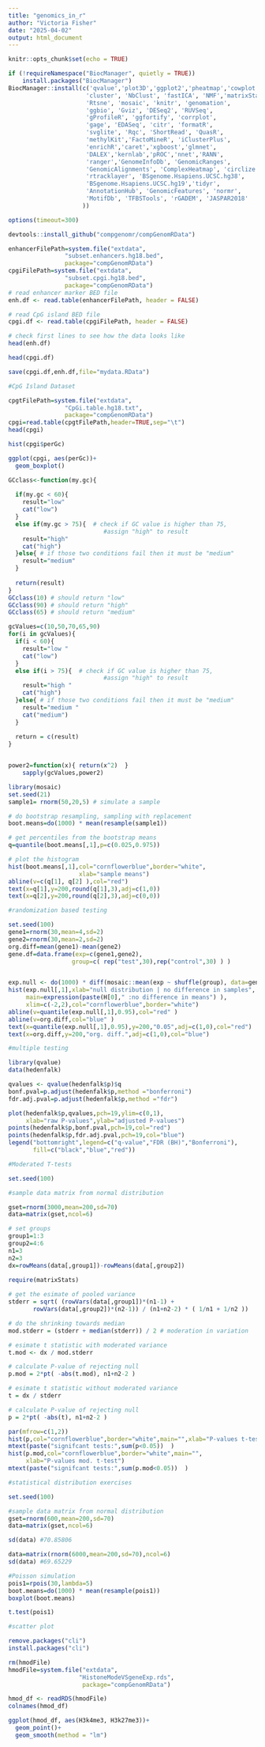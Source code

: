 ```yaml
---
title: "genomics_in_r"
author: "Victoria Fisher"
date: "2025-04-02"
output: html_document
---
```


```r
knitr::opts_chunk$set(echo = TRUE)
```

```r
if (!requireNamespace("BiocManager", quietly = TRUE))
    install.packages("BiocManager")
BiocManager::install(c('qvalue','plot3D','ggplot2','pheatmap','cowplot',
                      'cluster', 'NbClust', 'fastICA', 'NMF','matrixStats',
                      'Rtsne', 'mosaic', 'knitr', 'genomation',
                      'ggbio', 'Gviz', 'DESeq2', 'RUVSeq',
                      'gProfileR', 'ggfortify', 'corrplot',
                      'gage', 'EDASeq', 'citr', 'formatR',
                      'svglite', 'Rqc', 'ShortRead', 'QuasR',
                      'methylKit','FactoMineR', 'iClusterPlus',
                      'enrichR','caret','xgboost','glmnet',
                      'DALEX','kernlab','pROC','nnet','RANN',
                      'ranger','GenomeInfoDb', 'GenomicRanges',
                      'GenomicAlignments', 'ComplexHeatmap', 'circlize', 
                      'rtracklayer', 'BSgenome.Hsapiens.UCSC.hg38',
                      'BSgenome.Hsapiens.UCSC.hg19','tidyr',
                      'AnnotationHub', 'GenomicFeatures', 'normr',
                      'MotifDb', 'TFBSTools', 'rGADEM', 'JASPAR2018'
                     ))

options(timeout=300)

devtools::install_github("compgenomr/compGenomRData")

```


```r
enhancerFilePath=system.file("extdata",
                "subset.enhancers.hg18.bed",
                package="compGenomRData")
cpgiFilePath=system.file("extdata",
                "subset.cpgi.hg18.bed",
                package="compGenomRData")
# read enhancer marker BED file
enh.df <- read.table(enhancerFilePath, header = FALSE) 

# read CpG island BED file
cpgi.df <- read.table(cpgiFilePath, header = FALSE) 

# check first lines to see how the data looks like
head(enh.df)

head(cpgi.df)

save(cpgi.df,enh.df,file="mydata.RData")

```

```r
#CpG Island Dataset

cpgtFilePath=system.file("extdata",
                "CpGi.table.hg18.txt",
                package="compGenomRData")
cpgi=read.table(cpgtFilePath,header=TRUE,sep="\t")
head(cpgi)

hist(cpgi$perGc)

ggplot(cpgi, aes(perGc))+
  geom_boxplot()

GCclass<-function(my.gc){
  
  if(my.gc < 60){
    result="low"
    cat("low")
  }
  else if(my.gc > 75){  # check if GC value is higher than 75,      
                           #assign "high" to result
    result="high"
    cat("high")
  }else{ # if those two conditions fail then it must be "medium"
    result="medium"
  }
  
  return(result)
}
GCclass(10) # should return "low"
GCclass(90) # should return "high"
GCclass(65) # should return "medium"

gcValues=c(10,50,70,65,90)
for(i in gcValues){
  if(i < 60){
    result="low "
    cat("low")
  }
  else if(i > 75){  # check if GC value is higher than 75,      
                           #assign "high" to result
    result="high "
    cat("high")
  }else{ # if those two conditions fail then it must be "medium"
    result="medium "
    cat("medium")
  }
  
  return = c(result)
}


power2=function(x){ return(x^2)  }
    sapply(gcValues,power2)

```

```r
library(mosaic)
set.seed(21)
sample1= rnorm(50,20,5) # simulate a sample

# do bootstrap resampling, sampling with replacement
boot.means=do(1000) * mean(resample(sample1))

# get percentiles from the bootstrap means
q=quantile(boot.means[,1],p=c(0.025,0.975))

# plot the histogram
hist(boot.means[,1],col="cornflowerblue",border="white",
                    xlab="sample means")
abline(v=c(q[1], q[2] ),col="red")
text(x=q[1],y=200,round(q[1],3),adj=c(1,0))
text(x=q[2],y=200,round(q[2],3),adj=c(0,0))

#randomization based testing

set.seed(100)
gene1=rnorm(30,mean=4,sd=2)
gene2=rnorm(30,mean=2,sd=2)
org.diff=mean(gene1)-mean(gene2)
gene.df=data.frame(exp=c(gene1,gene2),
                  group=c( rep("test",30),rep("control",30) ) )


exp.null <- do(1000) * diff(mosaic::mean(exp ~ shuffle(group), data=gene.df))
hist(exp.null[,1],xlab="null distribution | no difference in samples",
     main=expression(paste(H[0]," :no difference in means") ),
     xlim=c(-2,2),col="cornflowerblue",border="white")
abline(v=quantile(exp.null[,1],0.95),col="red" )
abline(v=org.diff,col="blue" )
text(x=quantile(exp.null[,1],0.95),y=200,"0.05",adj=c(1,0),col="red")
text(x=org.diff,y=200,"org. diff.",adj=c(1,0),col="blue")

#multiple testing

library(qvalue)
data(hedenfalk)

qvalues <- qvalue(hedenfalk$p)$q
bonf.pval=p.adjust(hedenfalk$p,method ="bonferroni")
fdr.adj.pval=p.adjust(hedenfalk$p,method ="fdr")

plot(hedenfalk$p,qvalues,pch=19,ylim=c(0,1),
     xlab="raw P-values",ylab="adjusted P-values")
points(hedenfalk$p,bonf.pval,pch=19,col="red")
points(hedenfalk$p,fdr.adj.pval,pch=19,col="blue")
legend("bottomright",legend=c("q-value","FDR (BH)","Bonferroni"),
       fill=c("black","blue","red"))

#Moderated T-tests

set.seed(100)

#sample data matrix from normal distribution

gset=rnorm(3000,mean=200,sd=70)
data=matrix(gset,ncol=6)

# set groups
group1=1:3
group2=4:6
n1=3
n2=3
dx=rowMeans(data[,group1])-rowMeans(data[,group2])
  
require(matrixStats)

# get the esimate of pooled variance 
stderr = sqrt( (rowVars(data[,group1])*(n1-1) + 
       rowVars(data[,group2])*(n2-1)) / (n1+n2-2) * ( 1/n1 + 1/n2 ))

# do the shrinking towards median
mod.stderr = (stderr + median(stderr)) / 2 # moderation in variation

# esimate t statistic with moderated variance
t.mod <- dx / mod.stderr

# calculate P-value of rejecting null 
p.mod = 2*pt( -abs(t.mod), n1+n2-2 )

# esimate t statistic without moderated variance
t = dx / stderr

# calculate P-value of rejecting null 
p = 2*pt( -abs(t), n1+n2-2 )

par(mfrow=c(1,2))
hist(p,col="cornflowerblue",border="white",main="",xlab="P-values t-test")
mtext(paste("signifcant tests:",sum(p<0.05))  )
hist(p.mod,col="cornflowerblue",border="white",main="",
     xlab="P-values mod. t-test")
mtext(paste("signifcant tests:",sum(p.mod<0.05))  )

```

```r
#statistical distribution exercises

set.seed(100)

#sample data matrix from normal distribution
gset=rnorm(600,mean=200,sd=70)
data=matrix(gset,ncol=6)

sd(data) #70.85806

data=matrix(rnorm(6000,mean=200,sd=70),ncol=6)
sd(data) #69.65229

#Poisson simulation
pois1=rpois(30,lambda=5)
boot.means=do(1000) * mean(resample(pois1))
boxplot(boot.means)

t.test(pois1)
```
```r
#scatter plot

remove.packages("cli")
install.packages("cli")

rm(hmodFile)
hmodFile=system.file("extdata",
                    "HistoneModeVSgeneExp.rds",
                     package="compGenomRData")

hmod_df <- readRDS(hmodFile)
colnames(hmod_df)

ggplot(hmod_df, aes(H3k4me3, H3k27me3))+
  geom_point()+
  geom_smooth(method = "lm")

```

